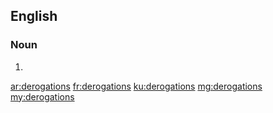 ==English==

===Noun===
{{head|en|plural}}

# {{plural of|derogation|lang=en|nocat=1}}

[[ar:derogations]]
[[fr:derogations]]
[[ku:derogations]]
[[mg:derogations]]
[[my:derogations]]